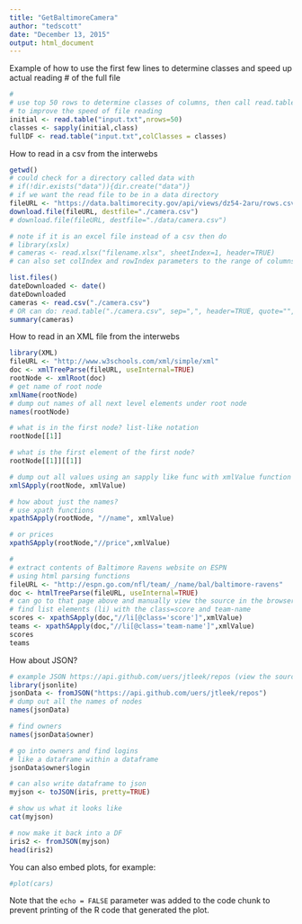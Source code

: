 ```yaml
---
title: "GetBaltimoreCamera"
author: "tedscott"
date: "December 13, 2015"
output: html_document
---
```


Example of how to use the first few lines to determine classes and speed up actual reading
# of the full file


```r
# 
# use top 50 rows to determine classes of columns, then call read.table using those classes
# to improve the speed of file reading
initial <- read.table("input.txt",nrows=50)
classes <- sapply(initial,class)
fullDF <- read.table("input.txt",colClasses = classes)

```



How to read in a csv from the interwebs

```r
getwd()
# could check for a directory called data with
# if(!dir.exists("data")){dir.create("data")}
# if we want the read file to be in a data directory
fileURL <- "https://data.baltimorecity.gov/api/views/dz54-2aru/rows.csv?accessType=DOWNLOAD"
download.file(fileURL, destfile="./camera.csv")
# download.file(fileURL, destfile="./data/camera.csv")

# note if it is an excel file instead of a csv then do
# library(xslx)
# cameras <- read.xlsx("filename.xlsx", sheetIndex=1, header=TRUE)
# can also set colIndex and rowIndex parameters to the range of columns and rows you want to read

list.files()
dateDownloaded <- date()
dateDownloaded
cameras <- read.csv("./camera.csv")
# OR can do: read.table("./camera.csv", sep=",", header=TRUE, quote="", na.strings="NA")
summary(cameras)
```

How to read in an XML file from the interwebs

```r
library(XML)
fileURL <- "http://www.w3schools.com/xml/simple/xml"
doc <- xmlTreeParse(fileURL, useInternal=TRUE)
rootNode <- xmlRoot(doc)
# get name of root node
xmlName(rootNode)
# dump out names of all next level elements under root node 
names(rootNode)

# what is in the first node? list-like notation
rootNode[[1]]

# what is the first element of the first node?
rootNode[[1]][[1]]

# dump out all values using an sapply like func with xmlValue function
xmlSApply(rootNode, xmlValue)

# how about just the names?
# use xpath functions
xpathSApply(rootNode, "//name", xmlValue)

# or prices
xpathSApply(rootNode,"//price",xmlValue)

#
# extract contents of Baltimore Ravens website on ESPN
# using html parsing functions
fileURL <- "http://espn.go.com/nfl/team/_/name/bal/baltimore-ravens"
doc <- htmlTreeParse(fileURL, useInternal=TRUE)
# can go to that page above and manually view the source in the browser to see the elements used below
# find list elements (li) with the class=score and team-name
scores <- xpathSApply(doc,"//li[@class='score']",xmlValue)
teams <- xpathSApply(doc,"//li[@class='team-name']",xmlValue)
scores
teams

```


How about JSON?
```r
# example JSON https://api.github.com/uers/jtleek/repos (view the source?)
library(jsonlite)
jsonData <- fromJSON("https://api.github.com/uers/jtleek/repos")
# dump out all the names of nodes
names(jsonData)

# find owners
names(jsonData$owner)

# go into owners and find logins
# like a dataframe within a dataframe
jsonData$owner$login

# can also write dataframe to json
myjson <- toJSON(iris, pretty=TRUE)

# show us what it looks like
cat(myjson)

# now make it back into a DF
iris2 <- fromJSON(myjson)
head(iris2)


```


You can also embed plots, for example:

```r
#plot(cars)
```

Note that the `echo = FALSE` parameter was added to the code chunk to prevent printing of the R code that generated the plot.
